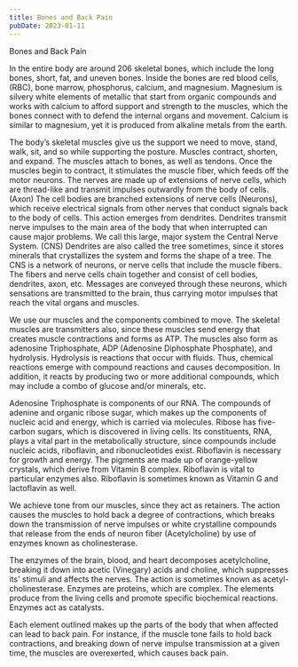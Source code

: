 ```yaml
---
title: Bones and Back Pain
pubDate: 2023-01-11
---
```


Bones and Back Pain 

In the entire body are around 206 skeletal bones, which include the long bones, short, fat, and uneven bones. Inside the bones are red blood cells, (RBC), bone marrow, phosphorus, calcium, and magnesium. Magnesium is silvery white elements of metallic that start from organic compounds and works with calcium to afford support and strength to the muscles, which the bones connect with to defend the internal organs and movement. Calcium is similar to magnesium, yet it is produced from alkaline metals from the earth. 

The body’s skeletal muscles give us the support we need to move, stand, walk, sit, and so while supporting the posture. Muscles contract, shorten, and expand. The muscles attach to bones, as well as tendons. Once the muscles begin to contract, it stimulates the muscle fiber, which feeds off the motor neurons. The nerves are made up of extensions of nerve cells, which are thread-like and transmit impulses outwardly from the body of cells. (Axon) The cell bodies are branched extensions of nerve cells (Neurons), which receive electrical signals from other nerves that conduct signals back to the body of cells. This action emerges from dendrites. Dendrites transmit nerve impulses to the main area of the body that when interrupted can cause major problems. We call this large, major system the Central Nerve System. (CNS) Dendrites are also called the tree sometimes, since it stores minerals that crystallizes the system and forms the shape of a tree. The CNS is a network of neurons, or nerve cells that include the muscle fibers. The fibers and nerve cells chain together and consist of cell bodies, dendrites, axon, etc. Messages are conveyed through these neurons, which sensations are transmitted to the brain, thus carrying motor impulses that reach the vital organs and muscles. 

We use our muscles and the components combined to move. The skeletal muscles are transmitters also, since these muscles send energy that creates muscle contractions and forms as ATP. The muscles also form as adenosine Triphosphate, ADP (Adenosine Diphosphate Phosphate), and hydrolysis. Hydrolysis is reactions that occur with fluids. Thus, chemical reactions emerge with compound reactions and causes decomposition. In addition, it reacts by producing two or more additional compounds, which may include a combo of glucose and/or minerals, etc. 

Adenosine Triphosphate is components of our RNA. The compounds of adenine and organic ribose sugar, which makes up the components of nucleic acid and energy, which is carried via molecules. Ribose has five-carbon sugars, which is discovered in living cells. Its constituents, RNA, plays a vital part in the metabolically structure, since compounds include nucleic acids, riboflavin, and ribonucleotides exist. Riboflavin is necessary for growth and energy. The pigments are made up of orange-yellow crystals, which derive from Vitamin B complex. Riboflavin is vital to particular enzymes also. Riboflavin is sometimes known as Vitamin G and lactoflavin as well. 

We achieve tone from our muscles, since they act as retainers. The action causes the muscles to hold back a degree of contractions, which breaks down the transmission of nerve impulses or white crystalline compounds that release from the ends of neuron fiber (Acetylcholine) by use of enzymes known as cholinesterase. 


The enzymes of the brain, blood, and heart decomposes acetylcholine, breaking it down into acetic (Vinegary) acids and choline, which suppresses its' stimuli and affects the nerves. The action is sometimes known as acetyl-cholinesterase. Enzymes are proteins, which are complex. The elements produce from the living cells and promote specific biochemical reactions. Enzymes act as catalysts. 

Each element outlined makes up the parts of the body that when affected can lead to back pain. For instance, if the muscle tone fails to hold back contractions, and breaking down of nerve impulse transmission at a given time, the muscles are overexerted, which causes back pain.